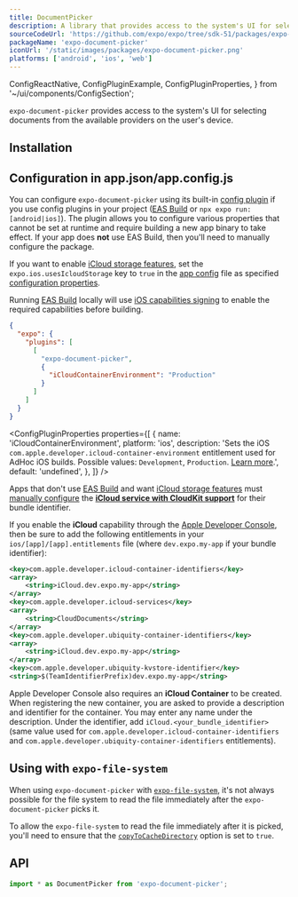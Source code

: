 ```yaml
---
title: DocumentPicker
description: A library that provides access to the system's UI for selecting documents from the available providers on the user's device.
sourceCodeUrl: 'https://github.com/expo/expo/tree/sdk-51/packages/expo-document-picker'
packageName: 'expo-document-picker'
iconUrl: '/static/images/packages/expo-document-picker.png'
platforms: ['android', 'ios', 'web']
---
```


  ConfigReactNative,
  ConfigPluginExample,
  ConfigPluginProperties,
} from '~/ui/components/ConfigSection';

`expo-document-picker` provides access to the system's UI for selecting documents from the available providers on the user's device.

<ContentSpotlight file="sdk/documentpicker.mp4" loop={false} />

## Installation

<APIInstallSection />

## Configuration in app.json/app.config.js

You can configure `expo-document-picker` using its built-in [config plugin](/config-plugins/introduction/) if you use config plugins in your project ([EAS Build](/build/introduction) or `npx expo run:[android|ios]`). The plugin allows you to configure various properties that cannot be set at runtime and require building a new app binary to take effect. If your app does **not** use EAS Build, then you'll need to manually configure the package.

<ConfigPluginExample>

If you want to enable [iCloud storage features][icloud-entitlement], set the `expo.ios.usesIcloudStorage` key to `true` in the [app config](/workflow/configuration/) file as specified [configuration properties](/versions/latest/config/app/#usesicloudstorage).

Running [EAS Build](/build/introduction) locally will use [iOS capabilities signing](/build-reference/ios-capabilities) to enable the required capabilities before building.

```json app.json
{
  "expo": {
    "plugins": [
      [
        "expo-document-picker",
        {
          "iCloudContainerEnvironment": "Production"
        }
      ]
    ]
  }
}
```

</ConfigPluginExample>

<ConfigPluginProperties
  properties={[
    {
      name: 'iCloudContainerEnvironment',
      platform: 'ios',
      description:
        'Sets the iOS `com.apple.developer.icloud-container-environment` entitlement used for AdHoc iOS builds. Possible values: `Development`, `Production`. [Learn more](https://github.com/expo/eas-cli/issues/693).',
      default: 'undefined',
    },
  ]}
/>

<ConfigReactNative>

Apps that don't use [EAS Build](/build/introduction) and want [iCloud storage features][icloud-entitlement] must [manually configure](/build-reference/ios-capabilities#manual-setup) the [**iCloud service with CloudKit support**](https://developer.apple.com/documentation/bundleresources/entitlements/com_apple_developer_icloud-container-environment) for their bundle identifier.

If you enable the **iCloud** capability through the [Apple Developer Console](/build-reference/ios-capabilities#apple-developer-console), then be sure to add the following entitlements in your `ios/[app]/[app].entitlements` file (where `dev.expo.my-app` if your bundle identifier):

```xml
<key>com.apple.developer.icloud-container-identifiers</key>
<array>
    <string>iCloud.dev.expo.my-app</string>
</array>
<key>com.apple.developer.icloud-services</key>
<array>
    <string>CloudDocuments</string>
</array>
<key>com.apple.developer.ubiquity-container-identifiers</key>
<array>
    <string>iCloud.dev.expo.my-app</string>
</array>
<key>com.apple.developer.ubiquity-kvstore-identifier</key>
<string>$(TeamIdentifierPrefix)dev.expo.my-app</string>
```

Apple Developer Console also requires an **iCloud Container** to be created. When registering the new container, you are asked to provide a description and identifier for the container. You may enter any name under the description. Under the identifier, add `iCloud.<your_bundle_identifier>` (same value used for `com.apple.developer.icloud-container-identifiers` and `com.apple.developer.ubiquity-container-identifiers` entitlements).

</ConfigReactNative>

## Using with `expo-file-system`

When using `expo-document-picker` with [`expo-file-system`](/versions/latest/sdk/filesystem/), it's not always possible for the file system to read the file immediately after the `expo-document-picker` picks it.

To allow the `expo-file-system` to read the file immediately after it is picked, you'll need to ensure that the [`copyToCacheDirectory`](#documentpickeroptions) option is set to `true`.

## API

```js
import * as DocumentPicker from 'expo-document-picker';
```

<APISection packageName="expo-document-picker" apiName="DocumentPicker" />

[icloud-entitlement]: https://developer.apple.com/documentation/bundleresources/entitlements/com_apple_developer_icloud-services
